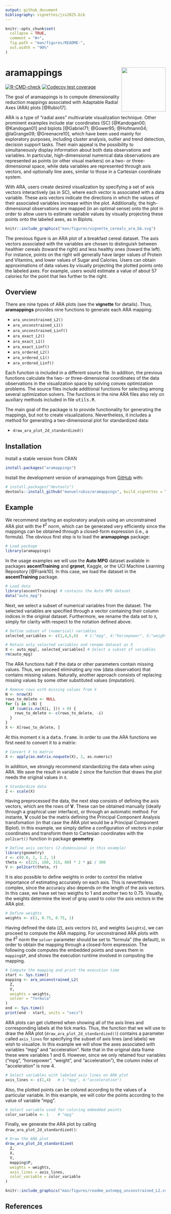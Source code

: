 ```yaml
---
output: github_document
bibliography: vignettes/jss2025.bib 
---
```


<!-- README.md is generated from README.Rmd. Please edit that file -->

```r
knitr::opts_chunk$set(
  collapse = TRUE,
  comment = "#>",
  fig.path = "man/figures/README-",
  out.width = "90%"
)
```


# aramappings <img src="man/figures/logo.png" align="right" height="139" alt="" />

<!-- badges: start -->
[![R-CMD-check](https://github.com/manuelrubio/aramappings/actions/workflows/R-CMD-check.yaml/badge.svg)](https://github.com/manuelrubio/aramappings/actions/workflows/R-CMD-check.yaml)
[![Codecov test coverage](https://codecov.io/gh/manuelrubio/aramappings/graph/badge.svg)](https://app.codecov.io/gh/manuelrubio/aramappings)
<!-- badges: end -->

The goal of aramappings is to compute dimensionality reduction mappings associated with Adaptable Radial Axes (ARA) plots [@Rubio17]. 

ARA is a type of "radial axes" multivariate visualization technique. Other prominent examples include star coordinates (SC) [@Kandogan00; @Kandogan01] and biplots [@Gabriel71; @Gower95; @Hofmann04; @laGrange09; @Greenacre10], which have been used mainly for exploratory purposes, including cluster analysis, outlier and trend detection, decision support tasks. Their main appeal is the possibility to simultaneously display information about both data observations and variables. In particular, high-dimensional numerical data observations are represented as points (or other visual markers) on a two- or three-dimensional space, while data variables are represented through axis vectors, and optionally line axes, similar to those in a Cartesian coordinate system. 

With ARA, users create desired visualization by specifying a set of axis vectors interactively (as in SC), where each vector is associated with a data variable. These axis vectors indicate the directions in which the values of their associated variables increase within the plot. Additionally, the high-dimensional observations are mapped (in an optimal sense) onto the plot in order to allow users to estimate variable values by visually projecting these points onto the labeled axes, as in Biplots. 

```r
knitr::include_graphics("man/figures/vignette_cereals_ara_bb.svg")
```

The previous figure is an ARA plot of a breakfast cereal dataset. The axis vectors associated with the variables are chosen to distinguish between healthier cereals (toward the right) and less healthy ones (toward the left). For instance, points on the right will generally have larger values of Protein and Vitamins, and lower values of Sugar and Calories. Users can obtain approximations of data values by visually projecting the plotted points onto the labeled axes. For example, users would estimate a value of about 57 calories for the point that lies further to the right.


## Overview

<!-- main components of the package. For more complex packages, this will point to vignettes for more details. -->

There are nine types of ARA plots (see the **vignette** for details). Thus, **aramappings** provides nine functions to generate each ARA mapping:

-   `ara_unconstrained_L2()`
-   `ara_unconstrained_L1()`
-   `ara_unconstrained_Linf()`
-   `ara_exact_L2()`
-   `ara_exact_L1()`
-   `ara_exact_Linf()`
-   `ara_ordered_L2()`
-   `ara_ordered_L1()`
-   `ara_ordered_Linf()`

Each function is included in a different source file. In addition, the previous functions calculate the two- or three-dimensional coordinates of the data observations in the visualization space by solving convex optimization problems. The source files include additional functions for selecting among several optimization solvers. The functions in the nine ARA files also rely on auxiliary methods included in file <tt>utils.R</tt>.

The main goal of the package is to provide functionality for generating the mappings, but not to create visualizations. Nevertheless, it includes a method for generating a two-dimensional plot for standardized data:

-   `draw_ara_plot_2d_standardized()`




## Installation

Install a stable version from CRAN

```r
install.packages("aramappings")
```

Install the development version of aramappings from [GitHub](https://github.com/) with:

```r
# install.packages("devtools")
devtools::install_github("manuelrubio/aramappings", build_vignettes = TRUE)
```

<!--- ```{r install_dev}
# install.packages("pak")
pak::pak("manuelrubio/aramappings")
``` -->


## Example

We recommend starting an exploratory analysis using an unconstrained ARA plot with the $\ell^{2}$ norm, which can be generated very efficiently since the mappings can be obtained through a closed-form expression (i.e., a formula). The obvious first step is to load the **aramappings** package:

```r
# Load package
library(aramappings)
```

In the usage examples we will use the **Auto MPG** dataset available in packages **ascentTraining** and **grpnet**, Kaggle, or the UCI Machine Learning Repository [@Frank10]. In this case, we load the dataset in the **ascentTraining** package.

```r
# Load data
library(ascentTraining) # contains the Auto MPG dataset
data("auto_mpg")
```

Next, we select a subset of numerical variables from the dataset. The selected variables are specified through a vector containing their column indices in the original dataset. Furthermore, we rename the data set to `X`, simply for clarity with respect to the notation defined above.

```r
# Define subset of (numerical) variables
selected_variables <- c(1,4,5,6)   # 1:"mpg", 4:"horsepower", 5:"weight", 6:"acceleration")

# Retain only selected variables and rename dataset as X
X <- auto_mpg[, selected_variables] # Select a subset of variables
rm(auto_mpg)
```

The ARA functions halt if the data or other parameters contain missing values. Thus, we proceed eliminating any row (data observation) that contains missing values. Naturally, another approach consists of replacing missing values by some other substituted values (imputation).

```r
# Remove rows with missing values from X
N <- nrow(X)
rows_to_delete <- NULL
for (i in 1:N) {
  if (sum(is.na(X[i, ])) > 0) {
    rows_to_delete <- c(rows_to_delete, -i)
  }
}
X <- X[rows_to_delete, ]
```

At this moment `X` is a <tt>data.frame</tt>. In order to use the ARA functions we first need to convert it to a matrix:

```r
# Convert X to matrix
X <- apply(as.matrix.noquote(X), 2, as.numeric)
```

In addition, we strongly recommend standardizing the data when using ARA. We save the result in variable `Z` since the function that draws the plot needs the original values in `X`.

```r
# Standardize data
Z <- scale(X)
```


Having preprocessed the data, the next step consists of defining the axis vectors, which are the rows of $\mathbf{V}$. These can be obtained manually (ideally through a graphical user interface), or through an automatic method. For instante, $\mathbf{V}$ could be the matrix defining the Principal Component Analysis transfomation (in that case the ARA plot would be a Principal Component Biplot). In this example, we simply define a configuration of vectors in polar coordinates and transform them to Cartesian coordinates with the `pol2cart()` function in package **geometry**.

```r
# Define axis vectors (2-dimensional in this example)
library(geometry)
r <- c(0.8, 1, 1.2, 1)
theta <- c(225, 100, 315, 80) * 2 * pi / 360
V <- pol2cart(theta, r)
```

It is also possible to define weights in order to control the relative importance of estimating accurately on each axis. This is nevertheless complex, since the accuracy also depends on the length of the axis vectors. In this case, we have set two weigths to 1 and another two to 0.75. Visually, the weights determine the level of gray used to color the axis vectors in the ARA plot.

```r
# Define weights
weights <- c(1, 0.75, 0.75, 1)
```

Having defined the data (`Z`), axis vectors (`V`), and weights (`weights`), we can proceed to compute the ARA mapping. For unconstrained ARA plots with the $\ell^{2}$ norm the `solver` parameter should be set to "formula" (the default), in order to obtain the mapping through a closed-form expression. The following code computes the embedded points and saves them in `mapping$P`, and shows the execution runtime involved in computing the mapping.

```r
# Compute the mapping and print the execution time
start <- Sys.time()
mapping <- ara_unconstrained_L2(
  Z,
  V,
  weights = weights,
  solver = "formula"
)
end <- Sys.time()
print(end - start, units = "secs")
```

ARA plots can get cluttered when showing all of the axis lines and corresponding labels at the tick marks. Thus, the function that we will use to draw the ARA plot (`draw_ara_plot_2d_standardized()`) contains a parameter called `axis_lines` for specifying the subset of axis lines (and labels) we wish to visualize. In this example we will show the axes associated with variables "mpg" and "acceleration". Note that in the original data frame these were variables 1 and 6. However, since we only retained four variables ("mpg", "horsepower", "weight", and "acceleration"), the column index of "acceleration" is now 4.

```r
# Select variables with labeled axis lines on ARA plot
axis_lines <- c(1,4)   # 1:"mpg", 4:"acceleration")
```

Also, the plotted points can be colored according to the values of a particular variable. In this example, we will color the points according to the value of variable "mpg".

```r
# Select variable used for coloring embedded points
color_variable <- 1    # "mpg"
```

Finally, we generate the ARA plot by calling `draw_ara_plot_2d_standardized()`:

```r
# Draw the ARA plot
draw_ara_plot_2d_standardized(
  Z,
  X,
  V,
  mapping$P,
  weights = weights,
  axis_lines = axis_lines,
  color_variable = color_variable
)
```

```r
knitr::include_graphics("man/figures/readme_autompg_unconstrained_L2.svg")
```

## References

::: {#refs}
:::
